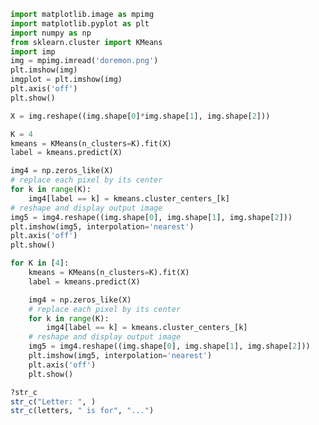 ```python
import matplotlib.image as mpimg
import matplotlib.pyplot as plt
import numpy as np
from sklearn.cluster import KMeans
import imp
img = mpimg.imread('doremon.png')
plt.imshow(img)
imgplot = plt.imshow(img)
plt.axis('off')
plt.show()

X = img.reshape((img.shape[0]*img.shape[1], img.shape[2]))

K = 4
kmeans = KMeans(n_clusters=K).fit(X)
label = kmeans.predict(X)

img4 = np.zeros_like(X)
# replace each pixel by its center
for k in range(K):
    img4[label == k] = kmeans.cluster_centers_[k]
# reshape and display output image
img5 = img4.reshape((img.shape[0], img.shape[1], img.shape[2]))
plt.imshow(img5, interpolation='nearest')
plt.axis('off')
plt.show()

for K in [4]:
    kmeans = KMeans(n_clusters=K).fit(X)
    label = kmeans.predict(X)

    img4 = np.zeros_like(X)
    # replace each pixel by its center
    for k in range(K):
        img4[label == k] = kmeans.cluster_centers_[k]
    # reshape and display output image
    img5 = img4.reshape((img.shape[0], img.shape[1], img.shape[2]))
    plt.imshow(img5, interpolation='nearest')
    plt.axis('off')
    plt.show()
```

```r
?str_c
str_c("Letter: ", )
str_c(letters, " is for", "...")
```


